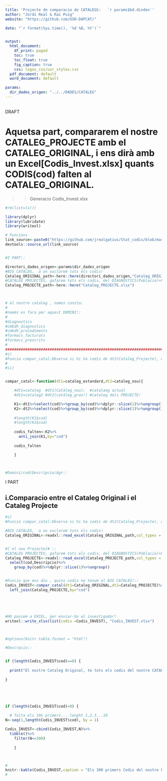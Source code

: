 ```yaml
---
title: 'Projecte de comparacio de CATALEGS:   `r params$bd.dindex`'
author: "Jordi Real & Rai Puig"
website: "https://github.com/USR-DAPCAT/"

date: "`r format(Sys.time(), '%d %B, %Y')`"


output:
  html_document:
    df_print: paged
    toc: true
    toc_float: true
    fig_caption: true
    css: logos_css/usr_styles.css
  pdf_document: default
  word_document: default

params:
  dir_dades_origen: "../../DADES/CATALEG" 
---
```



&nbsp;
<script>
   $(document).ready(function() {
     $head = $('#header');
     $head.prepend('<img src=\"https://www.idiapjgol.org/images/logo.png\" style=\"float: right ;width: 130px;\"/>')
     $head.prepend('<img src=\"https://avatars2.githubusercontent.com/u/57066591?s=200&v=4\" style=\"margin-left:25% ;width: 80px;\"/>')
     $head.prepend('<img src=\"logoDAP_Cat.png\" style=\"float: left:1;width: 185px;\"/>')
   });
</script>



<div class="watermark">DRAFT</div>




#  Aquetsa part, compararem el nostre CATALEG_PROJECTE amb el CATALEG_ORIGINAL, i ens dirà amb un Excel[Codis_Invest.xlsx] quants CODIS(cod) falten al CATALEG_ORIGINAL. 

>> Generacio Codis_Invest.xlsx 

```r
#rm(list=ls())

library(dplyr)
library(lubridate)   
library(writexl)

# Funcions 
link_source<-paste0("https://github.com/jrealgatius/Stat_codis/blob/master/funcions_propies.R","?raw=T")
devtools::source_url(link_source)


#I PART::

directori_dades_origen<-params$dir_dades_origen
#BIG CATALEG,  a on xuclarem tots els codis!
Cataleg_ORIGINAL_path<-here::here(directori_dades_origen,"Cataleg_ORIGINAL.xlsx")
#CATALEG PROJECTES, gafarem tots els codis, del DIAGNOSTICS(Poblacio)+FARAMAC_PRESCRITS(Poblacio)+FARMACS FACTURATS(Poblacio)
Cataleg_PROJECTE_path<-here::here("Cataleg_PROJECTE.xlsx")



# el nostre cataleg , nomes consta:
#
#només es fara per aquest DOMINI!:
#
#diagnostics
#cmbdh_diagnostics
#cmbdh_procediments
#farmacs_facturats
#farmacs_prescrits
#
#####################################################################################################################################
#i)
#Funcio compar_catal:Observa si hi ha codis de dt2(Cataleg_Projecte), que no estiguin a dt1(Cataleg_Original).
#
#ii)


compar_catal<-function(dt1=cataleg_estandard,dt2=cataleg_nou){

    #dt1=cataleg  #dt1(Catàleg_nou);  #catalaeg actual
    #dt2=cataleg2 #dt2(catàleg_gran!) #cataleg dels PROJECTE!

    K1<-dt1%>%select(cod)%>%group_by(cod)%>%dplyr::slice(1)%>%ungroup()
    K2<-dt2%>%select(cod)%>%group_by(cod)%>%dplyr::slice(1)%>%ungroup() 
    
    #length(K1$cod)
    #length(K2$cod)
    
    codis_falten<-K2%>%
      anti_join(K1,by="cod")
    
    codis_falten

    }



#Domini/cod/Descripcio/Agr::


```


I PART

## i.Comparacio entre el Cataleg Original i el Cataleg Projecte



```r

#i)
#Funcio compar_catal:Observa si hi ha codis de dt2(Cataleg_Projecte), que no estiguin a dt1(Cataleg_Original)::

#BIG CATALEG,  a on xuclarem tots els codis!
Cataleg_ORIGINAL<-readxl::read_excel(Cataleg_ORIGINAL_path,col_types = "text")%>%select(domini,cod,Descripcio,agr)


#[ el nou Projecte]# ::
#CATALEG PROJECTES, gafarem tots els codis, del DIAGNOSTICS(Poblacio)+FARAMAC_PRESCRITS(Poblacio)+FARMACS FACTURATS(Poblacio)
Cataleg_PROJECTE<-readxl::read_excel(Cataleg_PROJECTE_path,col_types = "text")%>% 
  select(cod,Descripcio)%>%
    group_by(cod)%>%dplyr::slice(1)%>%ungroup()


#Funcio que ens diu , quins codis no tenum al BIG CATALEG!::
Codis_INVEST<-compar_catal(dt1=Cataleg_ORIGINAL,dt2=Cataleg_PROJECTE)%>%
  left_join(Cataleg_PROJECTE,by="cod")





#HO passem a EXCEL, per enviar-ho al investigador!
writexl::write_xlsx(list(codis =Codis_INVEST), "Codis_INVEST.xlsx")



#options(knitr.table.format = "html")

#Descrpcio::


if (length(Codis_INVEST$cod)==0) {
  
  print("El nostre Cataleg Original, te tots els codis del nostre CATALEG PROJECTES, ara nomes cal posar AGR1")
  
}





if (length(Codis_INVEST$cod)>0) {
  
  # falta els 10o primers... lenght 1,2,3...10
N<-seq(1,length(Codis_INVEST$cod), by = 1)

Codis_INVEST<-cbind(Codis_INVEST,N)%>%
  tibble()%>%
    filter(N<=300)  
  
    }



#
knitr::kable(Codis_INVEST,caption = "Els 300 primers Codis del nostre Projecte que no tenim al gran CATALEG.",label = TRUE,col.names = gsub("[.]", " ", names(Codis_INVEST)))
#
```









